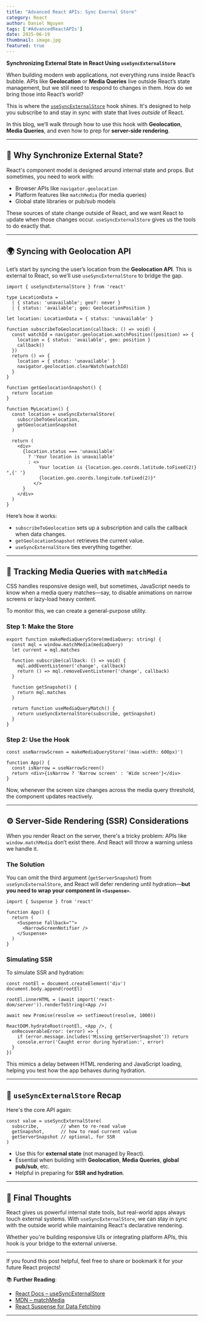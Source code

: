 ```yaml
---
title: "Advanced React APIs: Sync Exernal Store"
category: React
author: Daniel Nguyen
tags: ['#AdvancedReactAPIs']
date: 2025-06-19
thumbnail: image.jpg
featured: true
---
```


**Synchronizing External State in React Using `useSyncExternalStore`**

When building modern web applications, not everything runs inside React’s bubble. APIs like **Geolocation** or **Media Queries** live outside React’s state management, but we still need to respond to changes in them. How do we bring those into React’s world?

This is where the [`useSyncExternalStore`](https://react.dev/reference/react/useSyncExternalStore) hook shines. It's designed to help you subscribe to and stay in sync with state that lives *outside* of React.

In this blog, we’ll walk through how to use this hook with **Geolocation**, **Media Queries**, and even how to prep for **server-side rendering**.

---

## 🧠 Why Synchronize External State?

React's component model is designed around internal state and props. But sometimes, you need to work with:

* Browser APIs like `navigator.geolocation`
* Platform features like `matchMedia` (for media queries)
* Global state libraries or pub/sub models

These sources of state change outside of React, and we want React to update when those changes occur. `useSyncExternalStore` gives us the tools to do exactly that.

---

## 🌍 Syncing with Geolocation API

Let’s start by syncing the user’s location from the **Geolocation API**. This is external to React, so we’ll use `useSyncExternalStore` to bridge the gap.

```tsx
import { useSyncExternalStore } from 'react'

type LocationData =
  | { status: 'unavailable'; geo?: never }
  | { status: 'available'; geo: GeolocationPosition }

let location: LocationData = { status: 'unavailable' }

function subscribeToGeolocation(callback: () => void) {
  const watchId = navigator.geolocation.watchPosition((position) => {
    location = { status: 'available', geo: position }
    callback()
  })
  return () => {
    location = { status: 'unavailable' }
    navigator.geolocation.clearWatch(watchId)
  }
}

function getGeolocationSnapshot() {
  return location
}

function MyLocation() {
  const location = useSyncExternalStore(
    subscribeToGeolocation,
    getGeolocationSnapshot
  )

  return (
    <div>
      {location.status === 'unavailable'
        ? 'Your location is unavailable'
        : <>
            Your location is {location.geo.coords.latitude.toFixed(2)}°,{' '}
            {location.geo.coords.longitude.toFixed(2)}°
          </>
      }
    </div>
  )
}
```

Here’s how it works:

* `subscribeToGeolocation` sets up a subscription and calls the callback when data changes.
* `getGeolocationSnapshot` retrieves the current value.
* `useSyncExternalStore` ties everything together.

---

## 📱 Tracking Media Queries with `matchMedia`

CSS handles responsive design well, but sometimes, JavaScript needs to know when a media query matches—say, to disable animations on narrow screens or lazy-load heavy content.

To monitor this, we can create a general-purpose utility.

### Step 1: Make the Store

```tsx
export function makeMediaQueryStore(mediaQuery: string) {
  const mql = window.matchMedia(mediaQuery)
  let current = mql.matches

  function subscribe(callback: () => void) {
    mql.addEventListener('change', callback)
    return () => mql.removeEventListener('change', callback)
  }

  function getSnapshot() {
    return mql.matches
  }

  return function useMediaQueryMatch() {
    return useSyncExternalStore(subscribe, getSnapshot)
  }
}
```

### Step 2: Use the Hook

```tsx
const useNarrowScreen = makeMediaQueryStore('(max-width: 600px)')

function App() {
  const isNarrow = useNarrowScreen()
  return <div>{isNarrow ? 'Narrow screen' : 'Wide screen'}</div>
}
```

Now, whenever the screen size changes across the media query threshold, the component updates reactively.

---

## ⚙️ Server-Side Rendering (SSR) Considerations

When you render React on the server, there's a tricky problem: APIs like `window.matchMedia` don’t exist there. And React will throw a warning unless we handle it.

### The Solution

You can omit the third argument (`getServerSnapshot`) from `useSyncExternalStore`, and React will defer rendering until hydration—**but you need to wrap your component in `<Suspense>`**.

```tsx
import { Suspense } from 'react'

function App() {
  return (
    <Suspense fallback="">
      <NarrowScreenNotifier />
    </Suspense>
  )
}
```

### Simulating SSR

To simulate SSR and hydration:

```tsx
const rootEl = document.createElement('div')
document.body.append(rootEl)

rootEl.innerHTML = (await import('react-dom/server')).renderToString(<App />)

await new Promise(resolve => setTimeout(resolve, 1000))

ReactDOM.hydrateRoot(rootEl, <App />, {
  onRecoverableError: (error) => {
    if (error.message.includes('Missing getServerSnapshot')) return
    console.error('Caught error during hydration:', error)
  }
})
```

This mimics a delay between HTML rendering and JavaScript loading, helping you test how the app behaves during hydration.

---

## 🔄 `useSyncExternalStore` Recap

Here's the core API again:

```tsx
const value = useSyncExternalStore(
  subscribe,        // when to re-read value
  getSnapshot,      // how to read current value
  getServerSnapshot // optional, for SSR
)
```

* Use this for **external state** (not managed by React).
* Essential when building with **Geolocation**, **Media Queries**, **global pub/sub**, etc.
* Helpful in preparing for **SSR and hydration**.

---

## 🧪 Final Thoughts

React gives us powerful internal state tools, but real-world apps always touch external systems. With `useSyncExternalStore`, we can stay in sync with the outside world while maintaining React's declarative rendering.

Whether you're building responsive UIs or integrating platform APIs, this hook is your bridge to the external universe.

---

If you found this post helpful, feel free to share or bookmark it for your future React projects!

📚 **Further Reading**:

* [React Docs – useSyncExternalStore](https://react.dev/reference/react/useSyncExternalStore)
* [MDN – matchMedia](https://developer.mozilla.org/en-US/docs/Web/API/Window/matchMedia)
* [React Suspense for Data Fetching](https://react.dev/reference/react/Suspense)

---
